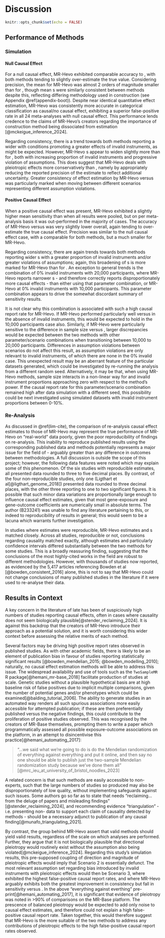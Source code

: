 # Discussion

```r
knitr::opts_chunk$set(echo = FALSE)
```


## Performance of Methods 

### Simulation

#### Null Causal Effect
\leavevmode\newline For a null causal effect, MR-Hevo exhibited comparable accuracy to \acr{WME}, with both methods tending to slightly over-estimate the true value. Considering precision, the mean \acr{SE} for MR-Hevo was almost 2 orders of magnitude smaller than for \acr{WME}, though mean \acr{CI}s were similarly consistent between methods despite this, reflecting differing methodology used in \acr{CI} construction (see Appendix \@ref(appendix-boot)). Despite near identical quantitative effect estimation, MR-Hevo was consistently more accurate in categorical classification as causal/no causal effect, exhibiting a superior false-positive rate in all 24 meta-analyses with null causal effect. This performance lends credence to the claims of MR-Hevo's creators regarding the importance of \acr{CI} construction method being dissociated from \acr{SE}  estimation [@mckeigue_inference_2024]. 

Regarding consistency, there is a trend towards both methods reporting a wider \acr{CI} with conditions promoting a greater effects of invalid instruments, as might be expected. However, MR-Hevo \acr{CI}s appear to widen slightly more than for \acr{WME}, both with increasing proportion of invalid instruments and progressive violation of \acr{IV} assumptions. This does suggest that MR-Hevo deals with pleiotropic effects more conservatively than \acr{WME}, namely by appropriately reducing the reported precision of the estimate to reflect additional uncertainty. Greater consistency of effect estimation by MR-Hevo versus \acr{WME} was particularly marked when moving between different scenarios representing different assumption violations. 

#### Positive Causal Effect
\leavevmode\newline When a positive causal effect was present, MR-Hevo exhibited a slightly higher mean sensitivity than \acr{WME} when all results were pooled, but on per meta-analysis basis it was out-performed in the majority of cases. The accuracy of MR-Hevo versus \acr{WME} was very slightly lower overall, again tending to over-estimate the true causal effect. Precision was similar to the null causal effect case, with a comparable \acr{CI} for both methods, but a much smaller \acr{SE} for MR-Hevo.

Regarding consistency, there are again trends towards both methods reporting wider \acr{CI}s with a greater proportion of invalid instruments and/or greater violations of \acr{IV} assumptions; again, this broadening of \acr{CI}s is more marked for MR-Hevo than for \acr{WME}. An exception to general trends is the combination of 0% invalid instruments with 20,000 participants, where MR-Hevo reports narrower \acr{CI}s - and therefore correctly reports disproportionately more causal effects - than either \acr{WME} using that parameter combination, or MR-Hevo at 0% invalid instruments with 10,000 participants. This parameter combination appears to drive the somewhat discordant summary of sensitivity results. 

It is not clear why this combination is associated with such a high causal report rate for MR-Hevo. If MR-Hevo performed particularly well versus \acr{WME} in the absence of invalid instruments, this would be expected to hold in the 10,000 participants case also. Similarly, if MR-Hevo were particularly sensitive to the difference in sample size versus \acr{WME}, larger discrepancies would be expected between the two methods with other parameter/scenario combinations when transitioning between 10,000 to 20,000 participants. Differences in assumption violations between scenarios do not affect this result, as assumption violations are only relevant to invalid instruments, of which there are none in the 0% invalid case. This unexpected result may be an aberrant feature of the particular datasets generated, which could be investigated by re-running the analysis from a different random seed. Alternatively, it may be that, when using MR-Hevo methods, sample size interacts in a non-linear way for and invalid instrument proportions approaching zero with respect to the method's power. If the causal report rate for this parameter/scenario combination remained high after data simulation with a different seed, this possibility could be next investigated using simulated datasets with invalid instrument proportions between 0-10%.

### Re-Analysis

As discussed in \@ref(lim-cite), the comparison of re-analysis \acr{WME} causal effect estimates to those of MR-Hevo may represent the true performance of MR-Hevo on "real-world" data poorly, given the poor reproducibility of \acr{WME} findings on re-analysis. This inability to reproduce published results using the corresponding published data and methods potentially represents a major issue for the field of \acr{MR} - arguably greater than any difference in outcomes between methodologies. A full discussion is outside the scope of this project; however, the following data features were noted which may explain some of this phenomenon. Of the six studies with reproducible \acr{WME} estimates, all presented data rounded to three to five decimal places. By contrast, of the four non-reproducible studies, only one (Ligthart et al[@ligthart_genome_2018]) presented data rounded to three decimal places, with the other three reporting to one to two significant figures. It is possible that such minor data variations are proportionally large enough to influence causal effect estimates, given that most gene-exposure and gene-outcome coefficients are numerically small in absolute terms. The author (B233241) was unable to find any literature pertaining to this, or indeed to reproducibility of \acr{MR} results in general; this would seem to be a lacuna which warrants further investigation.

In studies where \acr{WME} estimates were reproducible, MR-Hevo estimates and \acr{CI}s matched closely. Across all studies, reproducible or not, conclusions regarding causality matched exactly, although estimates and particularly confidence intervals differed substantially between the two methods for some studies. This is a broadly reassuring finding, suggesting that the conclusions of the most highly-cited works in the field are robust to different methodologies. However, with thousands of \acr{MR} studies now reported, as evidenced by the 5,417 articles referencing Bowden et al [@bowden_consistent_2016] alone, this is not to say that MR-Hevo could not change conclusions of many published \acr{MR} studies in the literature if it were used to re-analyse their data.

## Results in Context

A key concern in the \acr{MR} literature of late has been of suspiciously high numbers of studies reporting causal effects, often in cases where causality does not seem biologically plausible[@stender_reclaiming_2024]. It is against this backdrop that the creators of MR-Hevo introduce their approach as a potential solution, and it is worth considering this wider context before assessing the relative merits of each method.

Several factors may be driving high positive report rates observed in published \acr{MR} studies. As with other academic fields, there is likely to be an element of publication bias in favour of studies reporting statistically significant results [@bowden_mendelian_2015; @bowden_modelling_2010]; naturally, no causal effect estimation methods will be able to address this issue. The widespread availability and use of tools such as the `TwoSampleMR` R package[@hemani_mr-base_2018] facilitate production of \acr{MR} studies at scale. Genetic studies without a plausible hypothetical basis are at high baseline risk of false positives due to implicit multiple comparisons, given the number of potential genes and/or phenotypes which could be examined[@balding_tutorial_2006]. The ability to generate \acr{MR} studies in an automated way renders all such spurious associations more easily accessible for attempted publication; if these are then preferentially published versus the negative findings, this could contribute to the proliferation of positive \acr{MR} studies observed. This was recognised by the creators of MR-Base themselves, prompting them to write a paper which programmatically assessed all possible exposure-outcome associations on the platform, in an attempt to disincentivise this practice[@hemani_automating_2017]:

>"...we said what we're going to do is do the Mendelian randomization of everything against everything and put it online, and then say no one should be able to publish just the two-sample Mendelian randomization study because we've done them all" [@mrc_ieu_at_university_of_bristol_noodles_2023]

A related concern is that such methods are easily accessible to non-experts, such that the large numbers of studies so produced may also be disproportionately of low quality, without implementing safeguards against such issues. Some authors go so far as to state that \acr{MR} needs "reclaiming...from the deluge of papers and misleading findings" [@stender_reclaiming_2024], and recommending evidence "triangulation" - i.e. presenting non-\acr{MR} data to support each claim of causality detected by \acr{MR} methods - should be a necessary adjunct to publication of any causal \acr{MR} finding[@munafo_triangulating_2021].

By contrast, the group behind MR-Hevo assert that valid methods should yield valid results, regardless of the scale on which analyses are performed. Further, they argue that it is not biologically plausible that directional pleiotropy would routinely exist without the \acr{InSIDE} assumption also being violated[@mckeigue_inference_2024]. Regarding this study's simulation results, this pre-supposed coupling of direction and magnitude of pleiotropic effects would imply that Scenario 2 is essentially defunct. The most relevant assumption set regarding bias introduced by invalid instruments with pleiotropic effects would then be Scenario 3, where \acr{WME} exhibited the highest false-positive causal report rates, and where MR-Hevo arguably exhibits both the greatest improvement in consistency but fall in sensitivity versus \acr{WME}. In the above "everything against everthing" pre-print[@hemani_automating_2017], it is significant that evidence of pleiotropy was noted in >90% of comparisons on the MR-Base platform. The prescence of balanced pleiotropy would be expected to add only noise to causal effect estimates, and therefore could not explain a high false-positive causal report rate. Taken together, this would therefore suggest that MR-Hevo is the more suitable of the two methods to address any contributions of pleiotropic effects to the high false-positive causal report rates observed.

<!-- ?Resources e.g. compute -->



\newpage
